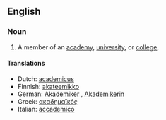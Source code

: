 ==English==

===Noun===
{{en-noun}}

# A member of an [[academy]], [[university]], or [[college]].

====Translations====
* Dutch: [[academicus]] {{m}}
* Finnish: [[akateemikko]]
* German: [[Akademiker]] {{m}}, [[Akademikerin]] {{f}}
* Greek: [[ακαδημαϊκός]] {{m}}
* Italian: [[accademico]] {{m}}